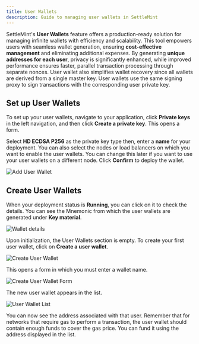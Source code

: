 ```yaml
---
title: User Wallets
description: Guide to managing user wallets in SettleMint
---
```



SettleMint's **User Wallets** feature offers a production-ready solution for
managing infinite wallets with efficiency and scalability. This tool empowers
users with seamless wallet generation, ensuring **cost-effective management**
and eliminating additional expenses. By generating **unique addresses for each
user**, privacy is significantly enhanced, while improved performance ensures
faster, parallel transaction processing through separate nonces. User wallet
also simplifies wallet recovery since all wallets are derived from a single
master key. User wallets use the same signing proxy to sign transactions with
the corresponding user private key.

## Set up User Wallets

To set up your user wallets, navigate to your application, click **Private
keys** in the left navigation, and then click **Create a private key**. This
opens a form.

Select **HD ECDSA P256** as the private key type then, enter a **name** for your
deployment. You can also select the nodes or load balancers on which you want to
enable the user wallets. You can change this later if you want to use your user
wallets on a different node. Click **Confirm** to deploy the wallet.

![Add User Wallet](../../../img/using-the-platform/add-user-wallet.png)

## Create User Wallets

When your deployment status is **Running**, you can click on it to check the
details. You can see the Mnemonic from which the user wallets are generated
under **Key material**.

![Wallet details](../../../img/using-the-platform/user-wallet-details.png)

Upon initialization, the User Wallets section is empty. To create your first
user wallet, click on **Create a user wallet**.

![Create User Wallet](../../../img/using-the-platform/create-user-wallet.png)

This opens a form in which you must enter a wallet name.

![Create User Wallet Form](../../../img/using-the-platform/create-user-wallet-form.png)

The new user wallet appears in the list.

![User Wallet List](../../../img/using-the-platform/user-wallet-list.png)

You can now see the address associated with that user. Remember that for
networks that require gas to perform a transaction, the user wallet should
contain enough funds to cover the gas price. You can fund it using the address
displayed in the list.
